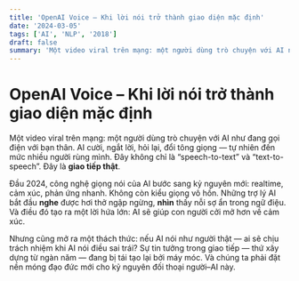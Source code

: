 ```yaml
---
title: 'OpenAI Voice – Khi lời nói trở thành giao diện mặc định'
date: '2024-03-05'
tags: ['AI', 'NLP', '2018']
draft: false
summary: 'Một video viral trên mạng: một người dùng trò chuyện với AI như đang gọi điện với bạn thân. AI cười,'
---
```


# OpenAI Voice – Khi lời nói trở thành giao diện mặc định

Một video viral trên mạng: một người dùng trò chuyện với AI như đang gọi điện với bạn thân. AI cười, ngắt lời, hỏi lại, đổi tông giọng — tự nhiên đến mức nhiều người rùng mình. Đây không chỉ là “speech-to-text” và “text-to-speech”. Đây là **giao tiếp thật**.

Đầu 2024, công nghệ giọng nói của AI bước sang kỷ nguyên mới: realtime, cảm xúc, phản ứng nhanh. Không còn kiểu giọng vô hồn. Những trợ lý AI bắt đầu **nghe** được hơi thở ngập ngừng, **nhìn** thấy nỗi sợ ẩn trong ngữ điệu. Và điều đó tạo ra một lời hứa lớn: AI sẽ giúp con người cởi mở hơn về cảm xúc.

Nhưng cũng mở ra một thách thức: nếu AI nói như người thật — ai sẽ chịu trách nhiệm khi AI nói điều sai trái? Sự tin tưởng trong giao tiếp — thứ xây dựng từ ngàn năm — đang bị tái tạo lại bởi máy móc. Và chúng ta phải đặt nền móng đạo đức mới cho kỷ nguyên đối thoại người–AI này.
